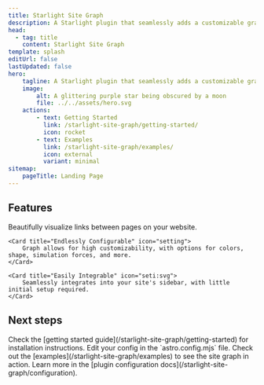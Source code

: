 ```yaml
---
title: Starlight Site Graph
description: A Starlight plugin that seamlessly adds a customizable graph to your site, visualizing page links for easy navigation.
head:
  - tag: title
    content: Starlight Site Graph
template: splash
editUrl: false
lastUpdated: false
hero:
    tagline: A Starlight plugin that seamlessly adds a customizable graph to your site, visualizing page links for easy navigation
    image:
        alt: A glittering purple star being obscured by a moon
        file: ../../assets/hero.svg
    actions:
        - text: Getting Started
          link: /starlight-site-graph/getting-started/
          icon: rocket
        - text: Examples
          link: /starlight-site-graph/examples/
          icon: external
          variant: minimal
sitemap:
    pageTitle: Landing Page
---
```



## Features

<CardGrid stagger>
    <Card title="Graph View" icon="seti:graphql">
        Beautifully visualize links between pages on your website.
    </Card>

    <Card title="Endlessly Configurable" icon="setting">
		Graph allows for high customizability, with options for colors, shape, simulation forces, and more.
    </Card>

    <Card title="Easily Integrable" icon="seti:svg">
        Seamlessly integrates into your site's sidebar, with little initial setup required.
    </Card>
</CardGrid>


## Next steps

<CardGrid stagger>
    <Card title="Install the plugin" icon="puzzle">
        Check the [getting started guide](/starlight-site-graph/getting-started) for installation
        instructions.
    </Card>
    <Card title="Configure the plugin" icon="rocket">
        Edit your config in the `astro.config.mjs` file.
    </Card>
    <Card title="See the plugin in action" icon="seti:image">
        Check out the [examples](/starlight-site-graph/examples) to see the site graph in action.
    </Card>
    <Card title="Read the docs" icon="open-book">
        Learn more in the [plugin configuration docs](/starlight-site-graph/configuration).
    </Card>
</CardGrid>
